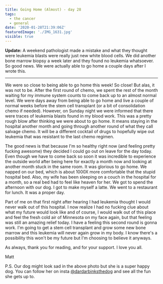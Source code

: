 ```yaml
---
title: Going Home (Almost) - day 28
tags:
  - the cancer
  - general
date: '2020-01-28T21:39:06Z'
featuredImage: './IMG_1631.jpg'
visible: true
---
```


**Update:** A weekend pathologist made a mistake and what they thought were
leukemia blasts were really just new white blood cells. We did another bone
marrow biopsy a week later and they found no leukemia whatsoever. So good news.
We were actually able to go home a couple days after I wrote this.

---

We were so close to being able to go home this week! So close! But alas, it was
not to be. After the first round of chemo, we spent the rest of the month
waiting for my immune system counts to come back up to an almost normal level.
We were days away from being able to go home and live a couple of normal weeks
before the stem cell transplant (or a bit of consolidation chemo if needed).
However, on Sunday night we were informed that there were traces of leukemia
blasts found in my blood work. This was a pretty rough blow after thinking we
were about to go home. It means staying in the hospital another month and going
through another round of what they call salvage chemo. It will be a different
cocktail of drugs to hopefully wipe out leukemia that was resistant to the last
chemo regimen.

The good news is that because I'm so healthy right now (and feeling pretty
fucking awesome) they decided I could go out on leave for the day today. Even
though we have to come back so soon it was incredible to experience the outside
world after being here for exactly a month now and looking at another month
stuck in the same room. It was glorious to go home. We napped on our bed, which
is about 1000X more comfortable that the stupid hospital bed. Also, my wife has
been sleeping on a couch in the hospital for a month, so a real bed had to feel
like heaven for her. We got to spend the afternoon with our dog. I got to make
myself a latte. We went to a restaurant for lunch. It was a proper day.

Part of me on that first night after hearing I had leukemia thought I would
never walk out of this hospital. I now realize I had no fucking clue about what
my future would look like and of course, I would walk out of this place and feel
the fresh cold air of Minnesota on my face again, but that feeling was still an
amazing relief today. I have a feeling this second round is gonna work. I'm
going to get a stem cell transplant and grow some new bone marrow and this
leukemia will never again grow in my body. I know there's a possibility this
won't be my future but I'm choosing to believe it anyways.

As always, thank you for reading, and for your support. I love you all.

Matt

P.S. Our dog might look sad in the above photo but she is a super happy dog. You
can follow her on insta
[@dardarbinksthedog](https://www.instagram.com/dardarbinksthedog/) and see all
the fun she gets up to.
